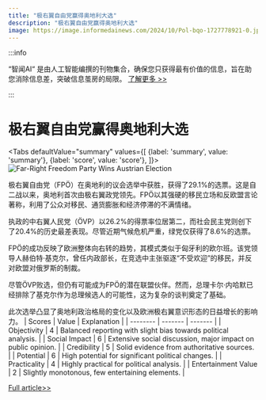 ```yaml
---
title: "极右翼自由党赢得奥地利大选"
description: "极右翼自由党赢得奥地利大选"
image: https://image.informedainews.com/2024/10/Pol-bqo-1727778921-0.jpg
---
```



:::info

“智闻AI“ 是由人工智能编撰的刊物集合，确保您只获得最有价值的信息，旨在助您消除信息差，突破信息茧房的局限。  [了解更多 >>](/)

:::

# 极右翼自由党赢得奥地利大选


<Tabs
	defaultValue="summary"
	values={[
	{label: 'summary', value: 'summary'},
	{label: 'score', value: 'score'},
]}>
<TabItem value="summary">
<img
  src="https://image.informedainews.com/2024/10/Pol-bqo-1727778921-0.jpg"
  alt="Far-Right Freedom Party Wins Austrian Election"
/>



极右翼自由党（FPÖ）在奥地利的议会选举中获胜，获得了29.1%的选票。这是自二战以来，奥地利首次由极右翼政党领先。FPÖ以其强硬的移民立场和反欧盟言论著称，利用了公众对移民、通货膨胀和经济停滞的不满情绪。

执政的中右翼人民党（ÖVP）以26.2%的得票率位居第二，而社会民主党则创下了20.4%的历史最差表现。尽管近期气候危机严重，绿党仅获得了8.6%的选票。

FPÖ的成功反映了欧洲整体向右转的趋势，其模式类似于匈牙利的欧尔班。该党领导人赫伯特·基克尔，曾任内政部长，在竞选中主张驱逐“不受欢迎”的移民，并反对欧盟对俄罗斯的制裁。

尽管ÖVP败选，但仍有可能成为FPÖ的潜在联盟伙伴。然而，总理卡尔·内哈默已经排除了基克尔作为总理候选人的可能性，这为复杂的谈判奠定了基础。

此次选举凸显了奥地利政治格局的变化以及欧洲极右翼意识形态的日益增长的影响力。
</TabItem>
<TabItem value="score">
	| Scores     | Value   | Explanation |
	| -------- | ------- | ------- |
	| Objectivity  | 4    | Balanced reporting with slight bias towards political analysis.    |
	| Social Impact | 6     | Extensive social discussion, major impact on public opinion.    |
	| Credibility    | 5    | Solid evidence from authoritative sources.    |
	| Potential    | 6    | High potential for significant political changes.    |
	| Practicality    | 4    | Highly practical for political analysis.    |
	| Entertainment Value    | 2    | Slightly monotonous, few entertaining elements.    |
</TabItem>
</Tabs>

[Full article>>](https://www.theguardian.com/world/2024/sep/29/far-right-freedom-party-winning-austrian-election-first-results-show)
